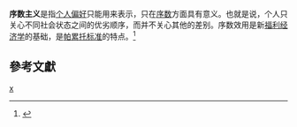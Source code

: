 {{article issues|
{{expand|time=2010-07-03T01:23:58+00:00}}
{{refimprove|time=2010-07-03T01:23:58+00:00}}
{{Original research|time=2021-12-01T07:53:05+00:00}}
}}
'''序数主义'''是指[[个人偏好|个人偏好]]只能用{{le|序数效用|Ordinal utility}}来表示，只在[[序数|序数]]方面具有意义。也就是说，个人只关心不同社会状态之间的优劣顺序，而并不关心其他的差别。序数效用是新[[福利经济学|福利经济学]]的基础，是[[帕累托标准|帕累托标准]]的特点。<ref>{{cite journal|author=姚明霞|title=福利经济学|date=2005年|publisher=经济日报出版社}}</ref>

== 參考文獻 ==
{{reflist}}

[[Category:經濟學术语|x]]